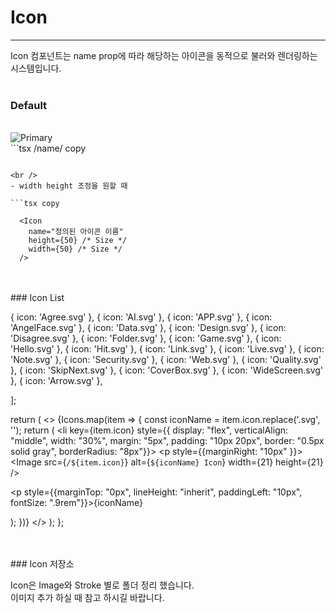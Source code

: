 
# Icon
---
Icon 컴포넌트는 name prop에 따라 해당하는 아이콘을 동적으로 불러와 렌더링하는 시스템입니다.
<br />
<br />
### Default
<br />


<div style={{ border: "0.5px solid gray", borderRadius: "8px", display: "flex", justifyContent: "center", alignItems: "center", padding: "32px" }}>
  <Image src="/Iconlist.png" alt="Primary" width={500} height={200}  />
</div>
```tsx /name/ copy

  <Icon name="정의된 아이콘 이름" />

```

<br />
- width height 조정을 원할 때

```tsx copy

  <Icon 
    name="정의된 아이콘 이름" 
    height={50} /* Size */
    width={50} /* Size */
  />

```

<br />
<br />
### Icon List
<br />


  { icon: 'Agree.svg' },
  { icon: 'AI.svg' },
  { icon: 'APP.svg' },
  { icon: 'AngelFace.svg' },
  { icon: 'Data.svg' },
  { icon: 'Design.svg' },
  { icon: 'Disagree.svg' },
  { icon: 'Folder.svg' },
  { icon: 'Game.svg' },
  { icon: 'Hello.svg' },
  { icon: 'Hit.svg' },
  { icon: 'Link.svg' },
  { icon: 'Live.svg' },
  { icon: 'Note.svg' },
  { icon: 'Security.svg' },
  { icon: 'Web.svg' },
  { icon: 'Quality.svg' },
  { icon: 'SkipNext.svg' },
  { icon: 'CoverBox.svg' },
  { icon: 'WideScreen.svg' },
  { icon: 'Arrow.svg' },
  
];

  return (
    <>
      {Icons.map(item => {
        const iconName = item.icon.replace('.svg', ''); 
        return (
          <li key={item.icon} style={{ display: "flex", verticalAlign: "middle", width: "30%", margin: "5px", padding: "10px 20px", border: "0.5px solid gray", borderRadius: "8px"}}>
            <p style={{marginRight: "10px" }}>
              <Image
                src={`/${item.icon}`}
                alt={`${iconName} Icon`}
                width={21}
                height={21}
              /> 
            </p>
            <p style={{marginTop: "0px", lineHeight: "inherit", paddingLeft: "10px", fontSize: ".9rem"}}>{iconName}</p>
          </li>
        );
      })}
    </>
  );
};

<ul style={{ display: "flex", verticalAlign: "middle", flexFlow: "wrap"}}>
<IconList></IconList>
</ul>

<br />
<br />
### Icon 저장소

Icon은 Image와 Stroke 별로 폴더 정리 했습니다. <br />
이미지 추가 하실 때 참고 하시길 바랍니다.

 
<FileTree>
  <FileTree.Folder name="icons" defaultOpen>
    <FileTree.Folder name="imgIcon">
      <FileTree.File name="icon.svg" />
    </FileTree.Folder>
    <FileTree.Folder name="stroke">
       <FileTree.File name="icon.svg" />
    </FileTree.Folder>
  </FileTree.Folder>
</FileTree>

